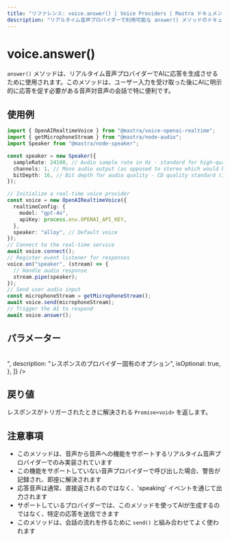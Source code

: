 ```yaml
---
title: "リファレンス: voice.answer() | Voice Providers | Mastra ドキュメント"
description: "リアルタイム音声プロバイダーで利用可能な answer() メソッドのドキュメント。このメソッドは音声プロバイダーに応答の生成を指示します。"
---
```




# voice.answer()

`answer()` メソッドは、リアルタイム音声プロバイダーでAIに応答を生成させるために使用されます。このメソッドは、ユーザー入力を受け取った後にAIに明示的に応答を促す必要がある音声対音声の会話で特に便利です。



## 使用例

```typescript
import { OpenAIRealtimeVoice } from "@mastra/voice-openai-realtime";
import { getMicrophoneStream } from "@mastra/node-audio";
import Speaker from "@mastra/node-speaker";

const speaker = new Speaker({
  sampleRate: 24100, // Audio sample rate in Hz - standard for high-quality audio on MacBook Pro
  channels: 1, // Mono audio output (as opposed to stereo which would be 2)
  bitDepth: 16, // Bit depth for audio quality - CD quality standard (16-bit resolution)
});

// Initialize a real-time voice provider
const voice = new OpenAIRealtimeVoice({
  realtimeConfig: {
    model: "gpt-4o",
    apiKey: process.env.OPENAI_API_KEY,
  },
  speaker: "alloy", // Default voice
});
// Connect to the real-time service
await voice.connect();
// Register event listener for responses
voice.on("speaker", (stream) => {
  // Handle audio response
  stream.pipe(speaker);
});
// Send user audio input
const microphoneStream = getMicrophoneStream();
await voice.send(microphoneStream);
// Trigger the AI to respond
await voice.answer();
```



## パラメーター

<br />
<PropertiesTable
  content={[
    {
      name: "options",
      type: "Record<string, unknown>",
      description: "レスポンスのプロバイダー固有のオプション",
      isOptional: true,
    },
  ]}
/>



## 戻り値

レスポンスがトリガーされたときに解決される `Promise<void>` を返します。



## 注意事項

- このメソッドは、音声から音声への機能をサポートするリアルタイム音声プロバイダーでのみ実装されています
- この機能をサポートしていない音声プロバイダーで呼び出した場合、警告が記録され、即座に解決されます
- 応答音声は通常、直接返されるのではなく、'speaking' イベントを通じて出力されます
- サポートしているプロバイダーでは、このメソッドを使ってAIが生成するのではなく、特定の応答を送信できます
- このメソッドは、会話の流れを作るために `send()` と組み合わせてよく使われます
